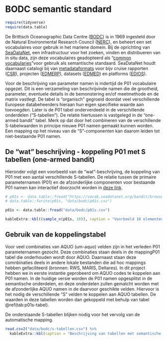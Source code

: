 # BODC semantic standard

```r
require(tidyverse)
require(data.table)
```

De Brittisch Oceanographic Data Centre ([BODC](https://www.bodc.ac.uk/)) is in 1969 ingesteld door de Natural Environmental Research Council ([NERC](https://www.ukri.org/councils/nerc/)), en beheert een set vocabulaires voor gebruik in het mariene domein. Bij de oprichting van [SeaDataNet](https://www.seadatanet.org/), een infrastructuur voor het zoeken, vinden en distribueren van in situ data, zijn deze vocabulaires geadopteerd als "[common vocabularies](https://www.seadatanet.org/Standards/Common-Vocabularies)"voor gebruik als semantische standaard. SeaDataNet houdt daarnaast catalogi bij van [metadataformats](https://www.seadatanet.org/Standards/Metadata-formats) voor bijv cruise rapporten ([CSR](https://www.seadatanet.org/Standards/Metadata-formats/CSR)), projecten ([EDMERP](https://www.seadatanet.org/Standards/Metadata-formats/EDMERP)), datasets ([EDMED](https://www.seadatanet.org/Standards/Metadata-formats/EDMED)) en platforms ([EDIOS](https://www.seadatanet.org/Standards/Metadata-formats/EDIOS)). 

Voor de beschrijving van parameter namen is indertijd de P01 vocabulaire opgezet. Dit is een verzameling van beschrijvinde namen die de grootheid, parameter, eventuele details in de bemonstering en/of meetmethode en de matrix vastlegt. De tabel is "organisch" gegroeid doordat veel verschillende Europese databeheerders hieraan hun eigen specifieke waarde aan toevoegden. Later is de P01 tabel onderverdeeld in de verschillende onderdelen ("S-tabellen"). De relatie hiertussen is vastgelegd in de "one-armed bandit" tabel. Merk op dat door het combineren van de verschillende S-tabelwaarden in principe nieuwe P01 namen gemaakt kunnen worden. Een mapping op het niveau van de "S"-componenten kan daarom leiden tot niet-bestaande P01 namen. 

## De "wat" beschrijving - koppeling P01 met S tabellen (one-armed bandit)

Hieronder volgt een voorbeeld van de "wat"-beschrijving, de koppeling van P01 met een aantal verschillende S-tabellen. De relatie tussen de primaire parameternamen (P01) en de afzonderlijke componenten voor bestaande P01 namen kan interactief doorzocht worden in [deze link](https://vocab.seadatanet.org/p01-facet-search?&step_more=6). 

```r
# p01s <- data.table::fread("https://vocab.seadatanet.org/bandit/browse_step_export.php?&export_type=decomposed&step=")
# data.table::fwrite(p01s, "data/bodc/p01s.csv")

p01s <- data.table::fread("data/bodc/p01s.csv")

kableExtra::kbl((sample_n(p01s, 10)), caption = "Voorbeeld 10 elementen uit de tabel [P01 VOCABULARY - FACET SEARCH ON SEMANTIC COMPONENTS]. ")

```


## Gebruik van de koppelingstabel

Voor veel combinaties van AQUO (um-aquo) velden zijn in het verleden P01 parameternamen gezocht. Deze combinaties staan deels in de mappingP01 tabel die onderhouden wordt door AQUO. Daarnaast staan deze comnbinaties deels in andere lokale bestanden die ad hoc mappings hebben gefaciliteerd (bronnen: RWS, MARIS, Deltares). In dit project hebben we in eerste instantie geprobeerd om AQUO codes te koppelen aan P01 namen. In de huidige versie worden de P01 namen opgesplitst in de semantische onderdelen, en deze onderdelen zullen gematcht worden met de afzonderlijke AQUO namen in de daarvoor geschikte velden. Hiervoor is het nodig de verschillende "S" velden te koppelen aan AQUO tabellen. De waarden in deze tabellen worden dan gekoppeld met behulp van tabel \@ref(tab:p01s-tabel).

De onderstaande S-tabellen blijken nodig voor het vervolg van de automatische mapping.

```r
read.csv2("data/bodc/s-tabellen.csv") %>%
  kableExtra::kbl(caption = "Beschrijving van tabellen met semantische componenten voor de P01 beschrijvende parameters. Deze versie is op 25 mei 2022 van de [seadata website](https://vocab.seadatanet.org/search) opgehaaald. ")
```


